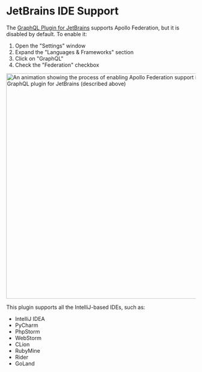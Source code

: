 # JetBrains IDE Support

The [GraphQL Plugin for JetBrains](https://plugins.jetbrains.com/plugin/8097-graphql/) supports Apollo Federation, but it is disabled by default. To enable it:

1. Open the "Settings" window
2. Expand the "Languages & Frameworks" section
3. Click on "GraphQL"
4. Check the "Federation" checkbox

<img
    class="screenshot"
    alt="An animation showing the process of enabling Apollo Federation support in the GraphQL plugin for JetBrains (described above)"
    src="../images/JetBrains-plugin.webp"
    width="600"
/>

This plugin supports all the IntelliJ-based IDEs, such as:

- IntelliJ IDEA
- PyCharm
- PhpStorm
- WebStorm
- CLion
- RubyMine
- Rider
- GoLand
